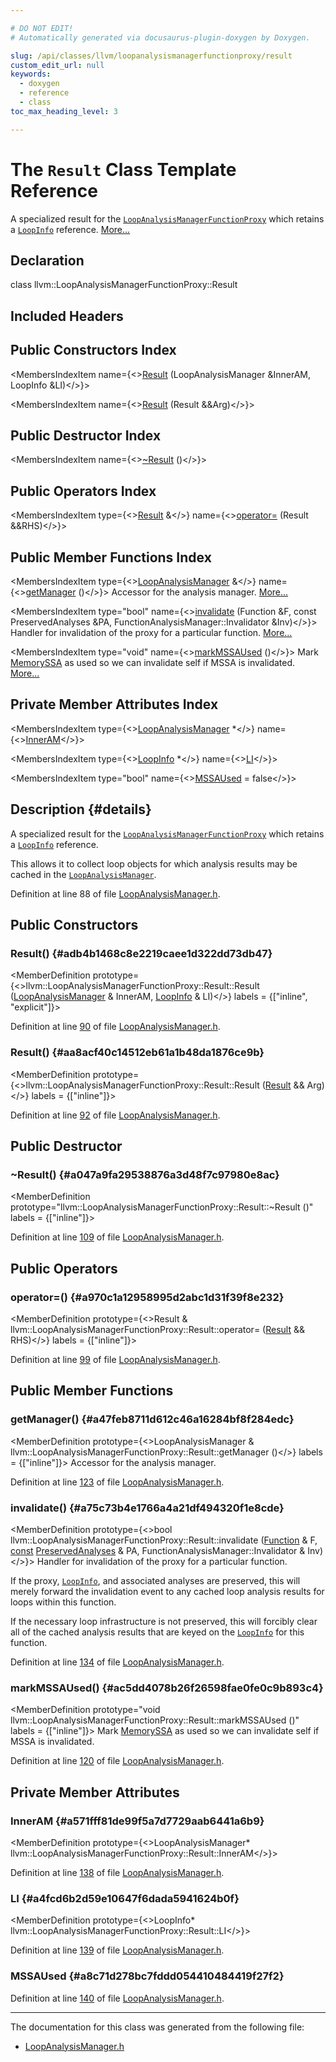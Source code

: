 ```yaml
---

# DO NOT EDIT!
# Automatically generated via docusaurus-plugin-doxygen by Doxygen.

slug: /api/classes/llvm/loopanalysismanagerfunctionproxy/result
custom_edit_url: null
keywords:
  - doxygen
  - reference
  - class
toc_max_heading_level: 3

---
```





# The `Result` Class Template Reference

<DoxygenPage pluginConfig={pluginConfig}>

A specialized result for the <code><a href="/docs/api/namespaces/llvm/#a43d65ba07f09dd4c0c13d551848cdc88">LoopAnalysisManagerFunctionProxy</a></code> which retains a <code><a href="/docs/api/classes/llvm/loopinfo">LoopInfo</a></code> reference. <a href="#details">More...</a>

## Declaration

<CodeBlock>class llvm::LoopAnalysisManagerFunctionProxy::Result</CodeBlock>

## Included Headers

<IncludesList>
<IncludesListItem
  filePath="llvm/Analysis/LoopAnalysisManager.h"
  permalink="/docs/api/files/include/include/llvm/include/llvm/analysis/loopanalysismanager-h"
  isLocal="true" />
</IncludesList>

## Public Constructors Index

<MembersIndex>

<MembersIndexItem
  name={<><a href="#adb4b1468c8e2219caee1d322dd73db47">Result</a> (LoopAnalysisManager &amp;InnerAM, LoopInfo &amp;LI)</>}>
</MembersIndexItem>

<MembersIndexItem
  name={<><a href="#aa8acf40c14512eb61a1b48da1876ce9b">Result</a> (Result &amp;&amp;Arg)</>}>
</MembersIndexItem>

</MembersIndex>

## Public Destructor Index

<MembersIndex>

<MembersIndexItem
  name={<><a href="#a047a9fa29538876a3d48f7c97980e8ac">~Result</a> ()</>}>
</MembersIndexItem>

</MembersIndex>

## Public Operators Index

<MembersIndex>

<MembersIndexItem
  type={<><a href="/docs/api/classes/llvm/loopanalysismanagerfunctionproxy/result">Result</a> &amp;</>}
  name={<><a href="#a970c1a12958995d2abc1d31f39f8e232">operator=</a> (Result &amp;&amp;RHS)</>}>
</MembersIndexItem>

</MembersIndex>

## Public Member Functions Index

<MembersIndex>

<MembersIndexItem
  type={<><a href="/docs/api/namespaces/llvm/#a58dde534a0ea2a23cb6c779c5c283f75">LoopAnalysisManager</a> &amp;</>}
  name={<><a href="#a47feb8711d612c46a16284bf8f284edc">getManager</a> ()</>}>
Accessor for the analysis manager. <a href="#a47feb8711d612c46a16284bf8f284edc">More...</a>
</MembersIndexItem>

<MembersIndexItem
  type="bool"
  name={<><a href="#a75c73b4e1766a4a21df494320f1e8cde">invalidate</a> (Function &amp;F, const PreservedAnalyses &amp;PA, FunctionAnalysisManager::Invalidator &amp;Inv)</>}>
Handler for invalidation of the proxy for a particular function. <a href="#a75c73b4e1766a4a21df494320f1e8cde">More...</a>
</MembersIndexItem>

<MembersIndexItem
  type="void"
  name={<><a href="#ac5dd4078b26f26598fae0fe0c9b893c4">markMSSAUsed</a> ()</>}>
Mark <a href="/docs/api/classes/llvm/memoryssa">MemorySSA</a> as used so we can invalidate self if MSSA is invalidated. <a href="#ac5dd4078b26f26598fae0fe0c9b893c4">More...</a>
</MembersIndexItem>

</MembersIndex>

## Private Member Attributes Index

<MembersIndex>

<MembersIndexItem
  type={<><a href="/docs/api/namespaces/llvm/#a58dde534a0ea2a23cb6c779c5c283f75">LoopAnalysisManager</a> &#42;</>}
  name={<><a href="#a571fff81de99f5a7d7729aab6441a6b9">InnerAM</a></>}>
</MembersIndexItem>

<MembersIndexItem
  type={<><a href="/docs/api/classes/llvm/loopinfo">LoopInfo</a> &#42;</>}
  name={<><a href="#a4fcd6b2d59e10647f6dada5941624b0f">LI</a></>}>
</MembersIndexItem>

<MembersIndexItem
  type="bool"
  name={<><a href="#a8c71d278bc7fddd054410484419f27f2">MSSAUsed</a> = false</>}>
</MembersIndexItem>

</MembersIndex>

## Description {#details}

A specialized result for the <code><a href="/docs/api/namespaces/llvm/#a43d65ba07f09dd4c0c13d551848cdc88">LoopAnalysisManagerFunctionProxy</a></code> which retains a <code><a href="/docs/api/classes/llvm/loopinfo">LoopInfo</a></code> reference.

This allows it to collect loop objects for which analysis results may be cached in the <code><a href="/docs/api/namespaces/llvm/#a58dde534a0ea2a23cb6c779c5c283f75">LoopAnalysisManager</a></code>.

Definition at line 88 of file <a href="/docs/api/files/include/include/llvm/include/llvm/analysis/loopanalysismanager-h">LoopAnalysisManager.h</a>.

<SectionDefinition>

## Public Constructors

### Result() {#adb4b1468c8e2219caee1d322dd73db47}

<MemberDefinition
  prototype={<>llvm::LoopAnalysisManagerFunctionProxy::Result::Result (<a href="/docs/api/namespaces/llvm/#a58dde534a0ea2a23cb6c779c5c283f75">LoopAnalysisManager</a> &amp; InnerAM, <a href="/docs/api/classes/llvm/loopinfo">LoopInfo</a> &amp; LI)</>}
  labels = {["inline", "explicit"]}>

Definition at line <a href="/docs/api/files/include/include/llvm/include/llvm/analysis/loopanalysismanager-h/#l00090">90</a> of file <a href="/docs/api/files/include/include/llvm/include/llvm/analysis/loopanalysismanager-h">LoopAnalysisManager.h</a>.
</MemberDefinition>

### Result() {#aa8acf40c14512eb61a1b48da1876ce9b}

<MemberDefinition
  prototype={<>llvm::LoopAnalysisManagerFunctionProxy::Result::Result (<a href="/docs/api/classes/llvm/loopanalysismanagerfunctionproxy/result">Result</a> &amp;&amp; Arg)</>}
  labels = {["inline"]}>

Definition at line <a href="/docs/api/files/include/include/llvm/include/llvm/analysis/loopanalysismanager-h/#l00092">92</a> of file <a href="/docs/api/files/include/include/llvm/include/llvm/analysis/loopanalysismanager-h">LoopAnalysisManager.h</a>.
</MemberDefinition>

</SectionDefinition>

<SectionDefinition>

## Public Destructor

### ~Result() {#a047a9fa29538876a3d48f7c97980e8ac}

<MemberDefinition
  prototype="llvm::LoopAnalysisManagerFunctionProxy::Result::~Result ()"
  labels = {["inline"]}>

Definition at line <a href="/docs/api/files/include/include/llvm/include/llvm/analysis/loopanalysismanager-h/#l00109">109</a> of file <a href="/docs/api/files/include/include/llvm/include/llvm/analysis/loopanalysismanager-h">LoopAnalysisManager.h</a>.
</MemberDefinition>

</SectionDefinition>

<SectionDefinition>

## Public Operators

### operator=() {#a970c1a12958995d2abc1d31f39f8e232}

<MemberDefinition
  prototype={<>Result &amp; llvm::LoopAnalysisManagerFunctionProxy::Result::operator= (<a href="/docs/api/classes/llvm/loopanalysismanagerfunctionproxy/result">Result</a> &amp;&amp; RHS)</>}
  labels = {["inline"]}>

Definition at line <a href="/docs/api/files/include/include/llvm/include/llvm/analysis/loopanalysismanager-h/#l00099">99</a> of file <a href="/docs/api/files/include/include/llvm/include/llvm/analysis/loopanalysismanager-h">LoopAnalysisManager.h</a>.
</MemberDefinition>

</SectionDefinition>

<SectionDefinition>

## Public Member Functions

### getManager() {#a47feb8711d612c46a16284bf8f284edc}

<MemberDefinition
  prototype={<>LoopAnalysisManager &amp; llvm::LoopAnalysisManagerFunctionProxy::Result::getManager ()</>}
  labels = {["inline"]}>
Accessor for the analysis manager.

Definition at line <a href="/docs/api/files/include/include/llvm/include/llvm/analysis/loopanalysismanager-h/#l00123">123</a> of file <a href="/docs/api/files/include/include/llvm/include/llvm/analysis/loopanalysismanager-h">LoopAnalysisManager.h</a>.
</MemberDefinition>

### invalidate() {#a75c73b4e1766a4a21df494320f1e8cde}

<MemberDefinition
  prototype={<>bool llvm::LoopAnalysisManagerFunctionProxy::Result::invalidate (<a href="/docs/api/classes/llvm/function">Function</a> &amp; F, <a href="/docs/api/files/lib/lib/target/lib/target/aarch64/aarch64promoteconstant-cpp/#a90f8350fecae261c25be85d38b451bff">const</a> <a href="/docs/api/classes/llvm/preservedanalyses">PreservedAnalyses</a> &amp; PA, FunctionAnalysisManager::Invalidator &amp; Inv)</>}>
Handler for invalidation of the proxy for a particular function.

If the proxy, <code><a href="/docs/api/classes/llvm/loopinfo">LoopInfo</a></code>, and associated analyses are preserved, this will merely forward the invalidation event to any cached loop analysis results for loops within this function.

If the necessary loop infrastructure is not preserved, this will forcibly clear all of the cached analysis results that are keyed on the <code><a href="/docs/api/classes/llvm/loopinfo">LoopInfo</a></code> for this function.

Definition at line <a href="/docs/api/files/include/include/llvm/include/llvm/analysis/loopanalysismanager-h/#l00134">134</a> of file <a href="/docs/api/files/include/include/llvm/include/llvm/analysis/loopanalysismanager-h">LoopAnalysisManager.h</a>.
</MemberDefinition>

### markMSSAUsed() {#ac5dd4078b26f26598fae0fe0c9b893c4}

<MemberDefinition
  prototype="void llvm::LoopAnalysisManagerFunctionProxy::Result::markMSSAUsed ()"
  labels = {["inline"]}>
Mark <a href="/docs/api/classes/llvm/memoryssa">MemorySSA</a> as used so we can invalidate self if MSSA is invalidated.

Definition at line <a href="/docs/api/files/include/include/llvm/include/llvm/analysis/loopanalysismanager-h/#l00120">120</a> of file <a href="/docs/api/files/include/include/llvm/include/llvm/analysis/loopanalysismanager-h">LoopAnalysisManager.h</a>.
</MemberDefinition>

</SectionDefinition>

<SectionDefinition>

## Private Member Attributes

### InnerAM {#a571fff81de99f5a7d7729aab6441a6b9}

<MemberDefinition
  prototype={<>LoopAnalysisManager&#42; llvm::LoopAnalysisManagerFunctionProxy::Result::InnerAM</>}>

Definition at line <a href="/docs/api/files/include/include/llvm/include/llvm/analysis/loopanalysismanager-h/#l00138">138</a> of file <a href="/docs/api/files/include/include/llvm/include/llvm/analysis/loopanalysismanager-h">LoopAnalysisManager.h</a>.
</MemberDefinition>

### LI {#a4fcd6b2d59e10647f6dada5941624b0f}

<MemberDefinition
  prototype={<>LoopInfo&#42; llvm::LoopAnalysisManagerFunctionProxy::Result::LI</>}>

Definition at line <a href="/docs/api/files/include/include/llvm/include/llvm/analysis/loopanalysismanager-h/#l00139">139</a> of file <a href="/docs/api/files/include/include/llvm/include/llvm/analysis/loopanalysismanager-h">LoopAnalysisManager.h</a>.
</MemberDefinition>

### MSSAUsed {#a8c71d278bc7fddd054410484419f27f2}

<MemberDefinition
  prototype="bool llvm::LoopAnalysisManagerFunctionProxy::Result::MSSAUsed = false">

Definition at line <a href="/docs/api/files/include/include/llvm/include/llvm/analysis/loopanalysismanager-h/#l00140">140</a> of file <a href="/docs/api/files/include/include/llvm/include/llvm/analysis/loopanalysismanager-h">LoopAnalysisManager.h</a>.
</MemberDefinition>

</SectionDefinition>

<hr/>

The documentation for this class was generated from the following file:

<ul>
<li><a href="/docs/api/files/include/include/llvm/include/llvm/analysis/loopanalysismanager-h">LoopAnalysisManager.h</a></li>
</ul>

</DoxygenPage>
